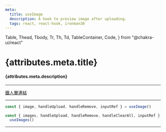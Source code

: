 ```yaml
---
meta:
  title: useImage
  description: A hook to preview image after uploading.
  tags: react, react-hook, ironman30
---
```


  Table,
  Thead,
  Tbody,
  Tr,
  Th,
  Td,
  TableContainer,
  Code,
} from "@chakra-ui/react"

<PostTags tags={attributes.meta.tags} />

# {attributes.meta.title}

#### {attributes.meta.description}

---

<LinkTag />

[鐵人賽連結](https://ithelp.ithome.com.tw/articles/10305728)

---

```jsx
const { image, handleUpload, handleRemove, inputRef } = useImage()

const { images, handleUpload, handleRemove, handleClearAll, inputRef } =
  useImages()
```

---

<Example />
